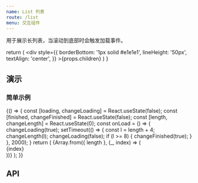 ```yaml
---
name: List 列表
route: /list
menu: 交互组件
---
```



用于展示长列表，当滚动到底部时会触发加载事件。


  return (
    <div
      style={{
        borderBottom: '1px solid #e1e1e1',
        lineHeight: '50px',
        textAlign: 'center',
      }}
    >{props.children}</div>
  )
}

## 演示

### 简单示例 

<Playground>
  {() => {
    const [loading, changeLoading] = React.useState(false);
    const [finished, changeFinished] = React.useState(false);
    const [length, changeLength] = React.useState(0);
    const onLoad = () => {
      changeLoading(true);
      setTimeout(() => {
        const l = length + 4;
        changeLength(l);
        changeLoading(false);
        if (l >= 8) {
          changeFinished(true);
        }
      }, 2000);
    }
    return (
      <List loading={loading} finished={finished} onLoad={onLoad}>
        {Array.from({ length }, (_, index) => (
          <div
            key={index}
            style={{
              borderBottom: '1px solid #e1e1e1',
              lineHeight: '50px',
              textAlign: 'center',
            }}
          >
            {index}
          </div>
        ))}
      </List>
    );
  }}
</Playground>

## API
